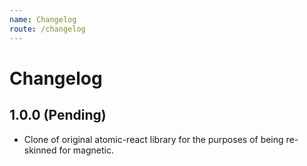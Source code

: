 ```yaml
---
name: Changelog
route: /changelog
---
```


# Changelog

## 1.0.0 (Pending)

- Clone of original atomic-react library for the purposes of being re-skinned for magnetic.
